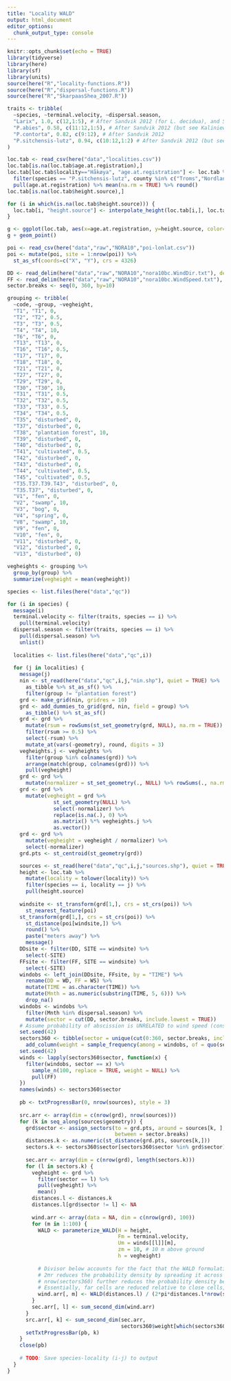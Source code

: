 ```yaml
---
title: "Locality WALD"
output: html_document
editor_options: 
  chunk_output_type: console
---
```


```r
knitr::opts_chunk$set(echo = TRUE)
library(tidyverse)
library(here)
library(sf)
library(units)
source(here("R","locality-functions.R"))
source(here("R","dispersal-functions.R"))
source(here("R","SkarpaasShea_2007.R"))
```

```r
traits <- tribble(
  ~species, ~terminal.velocity, ~dispersal.season,
  "Larix", 1.0, c(12,1:5), # After Sandvik 2012 (for L. decidua), and Sullivan 1994 (for L. decidua)
  "P.abies", 0.58, c(11:12,1:5), # After Sandvik 2012 (but see Kaliniewicz et al. 2018), and Sullivan 1994
  "P.contorta", 0.82, c(9:12), # After Sandvik 2012
  "P.sitchensis-lutz", 0.94, c(10:12,1:2) # After Sandvik 2012 (but see Kaliniewicz et al. 2018), and Harris 1990
)
```

```r
loc.tab <- read_csv(here("data","localities.csv"))
loc.tab[is.na(loc.tab$age.at.registration),]
loc.tab[loc.tab$locality=="Håkøya", "age.at.registration"] <- loc.tab %>% 
  filter(species == "P.sitchensis-lutz", county %in% c("Troms","Nordland")) %>% 
  pull(age.at.registration) %>% mean(na.rm = TRUE) %>% round()
loc.tab[is.na(loc.tab$height.source),]

for (i in which(is.na(loc.tab$height.source))) {
  loc.tab[i, "height.source"] <- interpolate_height(loc.tab[i,], loc.tab)
}

g <- ggplot(loc.tab, aes(x=age.at.registration, y=height.source, color=species))
g + geom_point()
```

```r
poi <- read_csv(here("data","raw","NORA10","poi-lonlat.csv"))
poi <- mutate(poi, site = 1:nrow(poi)) %>% 
  st_as_sf(coords=c("X", "Y"), crs = 4326)

DD <- read_delim(here("data","raw","NORA10","nora10bc.WindDir.txt"), delim = ";")
FF <- read_delim(here("data","raw","NORA10","nora10bc.WindSpeed.txt"), delim = ";")
sector.breaks <- seq(0, 360, by=10)
```

```r
grouping <- tribble(
  ~code, ~group, ~vegheight,
  "T1", "T1", 0,
  "T2", "T2", 0.5,
  "T3", "T3", 0.5,
  "T4", "T4", 10,
  "T6", "T6", 0,
  "T13", "T13", 0,
  "T16", "T16", 0.5,
  "T17", "T17", 0,
  "T18", "T18", 0,
  "T21", "T21", 0,
  "T27", "T27", 0,
  "T29", "T29", 0,
  "T30", "T30", 10,
  "T31", "T31", 0.5,
  "T32", "T32", 0.5,
  "T33", "T33", 0.5,
  "T34", "T34", 0.5,
  "T35", "disturbed", 0, 
  "T37", "disturbed", 0,
  "T38", "plantation forest", 10,
  "T39", "disturbed", 0,
  "T40", "disturbed", 0,
  "T41", "cultivated", 0.5,
  "T42", "disturbed", 0,
  "T43", "disturbed", 0,
  "T44", "cultivated", 0.5,
  "T45", "cultivated", 0.5,
  "T35.T37.T39.T43", "disturbed", 0,
  "T35.T37", "disturbed", 0,
  "V1", "fen", 0,
  "V2", "swamp", 10,
  "V3", "bog", 0,
  "V4", "spring", 0,
  "V8", "swamp", 10,
  "V9", "fen", 0,
  "V10", "fen", 0,
  "V11", "disturbed", 0,
  "V12", "disturbed", 0,
  "V13", "disturbed", 0) 

vegheights <- grouping %>% 
  group_by(group) %>% 
  summarize(vegheight = mean(vegheight))
```

```r
species <- list.files(here("data","qc"))

for (i in species) {
  message(i)
  terminal.velocity <- filter(traits, species == i) %>% 
    pull(terminal.velocity)
  dispersal.season <- filter(traits, species == i) %>% 
    pull(dispersal.season) %>% 
    unlist()
  
  localities <- list.files(here("data","qc",i))
  
  for (j in localities) {
    message(j)
    nin <- st_read(here("data","qc",i,j,"nin.shp"), quiet = TRUE) %>% 
      as_tibble %>% st_as_sf() %>% 
      filter(group != "plantation forest")
    grd <- make_grid(nin, gridres = 10)
    grd <- add_dummies_to_grid(grd, nin, field = group) %>% 
      as_tibble() %>% st_as_sf()
    grd <- grd %>% 
      mutate(rsum = rowSums(st_set_geometry(grd, NULL), na.rm = TRUE)) %>% 
      filter(rsum >= 0.5) %>% 
      select(-rsum) %>% 
      mutate_at(vars(-geometry), round, digits = 3) 
    vegheights.j <- vegheights %>% 
      filter(group %in% colnames(grd)) %>% 
      arrange(match(group, colnames(grd))) %>% 
      pull(vegheight)
    grd <- grd %>%
      mutate(normalizer = st_set_geometry(., NULL) %>% rowSums(., na.rm = TRUE))
    grd <- grd %>% 
      mutate(vegheight = grd %>% 
               st_set_geometry(NULL) %>%
               select(-normalizer) %>% 
               replace(is.na(.), 0) %>% 
               as.matrix() %*% vegheights.j %>% 
               as.vector())
    grd <- grd %>%
      mutate(vegheight = vegheight / normalizer) %>% 
      select(-normalizer)
    grd.pts <- st_centroid(st_geometry(grd))

    sources <- st_read(here("data","qc",i,j,"sources.shp"), quiet = TRUE)
    height <- loc.tab %>% 
      mutate(locality = tolower(locality)) %>% 
      filter(species == i, locality == j) %>% 
      pull(height.source)
    
    windsite <- st_transform(grd[1,], crs = st_crs(poi)) %>% 
      st_nearest_feature(poi)
    st_transform(grd[1,], crs = st_crs(poi)) %>%
      st_distance(poi[windsite,]) %>% 
      round() %>% 
      paste("meters away") %>% 
      message()
    DDsite <- filter(DD, SITE == windsite) %>% 
      select(-SITE)
    FFsite <- filter(FF, SITE == windsite) %>% 
      select(-SITE)
    windobs <- left_join(DDsite, FFsite, by = "TIME") %>% 
      rename(DD = WD, FF = WS) %>% 
      mutate(TIME = as.character(TIME)) %>% 
      mutate(Mnth = as.numeric(substring(TIME, 5, 6))) %>% 
      drop_na()
    windobs <- windobs %>% 
      filter(Mnth %in% dispersal.season) %>% 
      mutate(sector = cut(DD, sector.breaks, include.lowest = TRUE))
    # Assume probability of abscission is UNRELATED to wind speed (constant)
    set.seed(42)
    sectors360 <- tibble(sector = unique(cut(0:360, sector.breaks, include.lowest = TRUE))) %>% 
      add_column(weight = sample_frequency(among = windobs, of = quo(sector), weightedby = NULL))
    set.seed(42)
    winds <- lapply(sectors360$sector, function(x) {
      filter(windobs, sector == x) %>% 
        sample_n(100, replace = TRUE, weight = NULL) %>% 
        pull(FF)
    })
    names(winds) <- sectors360$sector
  
    pb <- txtProgressBar(0, nrow(sources), style = 3)
    
    src.arr <- array(dim = c(nrow(grd), nrow(sources)))
    for (k in seq_along(sources$geometry)) {
      grd$sector <- assign_sectors(to = grd.pts, around = sources[k, ], 
                                   between = sector.breaks)
      distances.k <- as.numeric(st_distance(grd.pts, sources[k,]))
      sectors.k <- sectors360$sector[sectors360$sector %in% grd$sector]
  
      sec.arr <- array(dim = c(nrow(grd), length(sectors.k)))
      for (l in sectors.k) {
        vegheight <- grd %>% 
          filter(sector == l) %>% 
          pull(vegheight) %>% 
          mean()
        distances.l <- distances.k
        distances.l[grd$sector != l] <- NA
    
        wind.arr <- array(data = NA, dim = c(nrow(grd), 100))
        for (m in 1:100) {
          WALD <- parameterize_WALD(H = height, 
                                    Fm = terminal.velocity,
                                    Um = winds[[l]][m], 
                                    zm = 10, # 10 m above ground 
                                    h = vegheight)
          
          # Divisor below accounts for the fact that the WALD formulation used here (inverse gaussian dist) is the "dispersal DISTANCE kernel" (eq. 15.3 Nathan et al. 2012). 
          # 2πr reduces the probability density by spreading it across a 2D ring
          # nrow(sectors360) further reduces the probability density because we take only a fraction of the 2D ring (an arc)
          # Essentially, far cells are reduced relative to close cells, because the distance kernel is spread over a longer arc at distance.
          wind.arr[, m] <- WALD(distances.l) / (2*pi*distances.l*nrow(sectors360))
        }
        sec.arr[, l] <- sum_second_dim(wind.arr)
      }
      src.arr[, k] <- sum_second_dim(sec.arr, 
                                     sectors360$weight[which(sectors360$sector %in% sectors.k)])
      setTxtProgressBar(pb, k)
    }      
    close(pb)
    
    # TODO: Save species-locality (i-j) to output
  }
}

```

